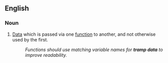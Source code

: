 ==English==

===Noun===
{{en-noun|-}}

# {{lb|en|programming}} [[data|Data]] which is passed via one [[function]] to another, and not otherwise used by the first.
#: ''Functions should use matching variable names for '''tramp data''' to improve readability.''